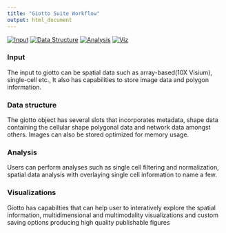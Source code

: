 ```yaml
---
title: "Giotto Suite Workflow"
output: html_document
---
```




[![Input](../../inst/images/icons/giotto_suite_workflow/giotto_ip.png)](#ip)
[![Data Structure](../../inst/images/icons/giotto_suite_workflow/giotto_ds.png)](#ds)
[![Analysis](../../inst/images/icons/giotto_suite_workflow/giotto_analysis.png)](#anl)
[![Viz](../../inst/images/icons/giotto_suite_workflow/giotto_viz.png)](#viz)

### Input {#ip}


The input to giotto can be spatial data such as array-based(10X Visium), single-cell etc., It also has capabilities to store image data and polygon information.


### Data structure {#ds}


The giotto object has several slots that incorporates metadata, shape data containing the cellular shape polygonal data and network data amongst others. Images can also be stored optimized for memory usage.

### Analysis {#anl}

Users can perform analyses such as single cell filtering and normalization, spatial data analysis with overlaying single cell information to name a few. 


### Visualizations {#viz}

Giotto has capabilties that can help user to interatively explore the spatial information, multidimensional and multimodality visualizations and custom saving options producing high quality publishable figures


